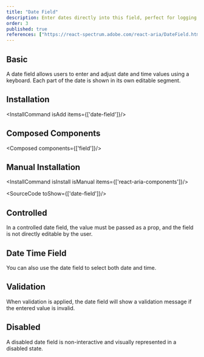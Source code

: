 ```yaml
---
title: "Date Field"
description: Enter dates directly into this field, perfect for logging events or deadlines with the precision of a historian noting important events.
order: 3
published: true
references: ["https://react-spectrum.adobe.com/react-aria/DateField.html#props"]
---
```


## Basic

A date field allows users to enter and adjust date and time values using a keyboard. Each part of the date is shown in its own editable segment.
<How toUse="date-and-time/date-field-demo" />

## Installation
<InstallCommand isAdd items={['date-field']}/>

## Composed Components
<Composed components={['field']}/>

## Manual Installation
<InstallCommand isInstall isManual items={['react-aria-components']}/>

<SourceCode toShow={['date-field']}/>

## Controlled
In a controlled date field, the value must be passed as a prop, and the field is not directly editable by the user.
<How toUse="date-and-time/date-field-controlled-demo" />

## Date Time Field
You can also use the date field to select both date and time.
<How toUse="date-and-time/date-time-field-demo" />

## Validation
When validation is applied, the date field will show a validation message if the entered value is invalid.
<How toUse="date-and-time/date-field-validation-demo" />

## Disabled
A disabled date field is non-interactive and visually represented in a disabled state.
<How toUse="date-and-time/date-field-disabled-demo" />
